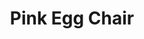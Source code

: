 ---
title: "Pink Egg Chair"
meta_title: "Pink Egg Chair craft"
description: "Craft de Pink Egg Chair"
rank: "s"
draft: false
name: "Pink Egg Chair"
recipe_img: "https://wiki.pokexgames.com/images/9/97/Pink_Egg_Chair.png"
level: 105
craft_time: 10800
result: 1
value_npc: 1
ingredients:
  - name: "Drawing Clipboard"
    quantity: 10
    item_img: "https://wiki.pokexgames.com/images/3/36/Drawing_Clipboard.png"
    value_npc: 1
  - name: "Corrupted Ice Piece"
    quantity: 3
    item_img: "https://wiki.pokexgames.com/images/c/cb/Corrupted-Ice-Piece.gif"
    value_npc: 1
  - name: "Curly Pig Tail"
    quantity: 3
    item_img: "https://wiki.pokexgames.com/images/1/17/Curly_Pig_Tail.png"
    value_npc: 1
  - name: "Corrupted Dragon Tooth"
    quantity: 3
    item_img: "https://wiki.pokexgames.com/images/5/52/Corrupted-Dragon-Tooth.gif"
    value_npc: 1
  - name: "Savage Fin"
    quantity: 3
    item_img: "https://wiki.pokexgames.com/images/9/9e/Savage_Fin.png"
    value_npc: 1
---